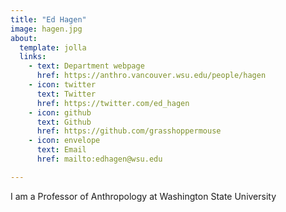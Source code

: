 ```yaml
---
title: "Ed Hagen"
image: hagen.jpg
about:
  template: jolla
  links:
    - text: Department webpage
      href: https://anthro.vancouver.wsu.edu/people/hagen
    - icon: twitter
      text: Twitter
      href: https://twitter.com/ed_hagen
    - icon: github
      text: Github
      href: https://github.com/grasshoppermouse
    - icon: envelope
      text: Email
      href: mailto:edhagen@wsu.edu

---
```


I am a Professor of Anthropology at Washington State University
